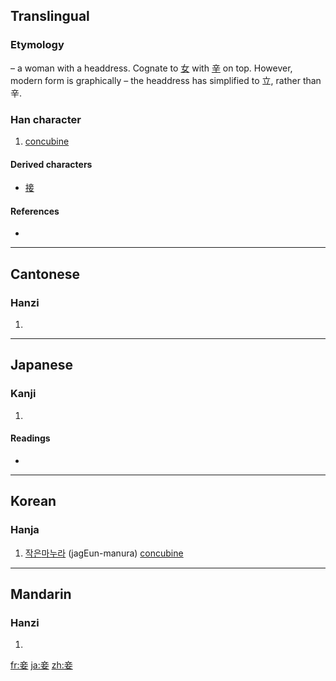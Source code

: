 ==Translingual==
===Etymology===
{{liushu|p}} – a woman with a headdress. Cognate to [[女]] with [[辛]] on top. However, modern form is graphically {{Han compound|立|女}} – the headdress has simplified to 立, rather than 辛.

===Han character===
{{Han char|rn=38|rad=女|as=05|sn=8|four=0040<sub>4</sub>|canj=卜廿女 (YTV)}}

# [[concubine]]

====Derived characters====
* [[接]]

====References====
* {{Han ref|kx=0257.390|dkj=06147|dj=0523.060|hdz=21040.080|uh=59BE|ud=22974|bh=A963|bd=43363}}

----

==Cantonese==

===Hanzi===
{{yue-hanzi|jyut=|y=chip3}}

# {{defn|Cantonese}}

----

==Japanese==

===Kanji===
{{ja-kanji|grade=|rs=女05}}

# {{defn|Japanese}}

====Readings====
* {{ja-readings|on=[[しょう]] (shō)|kun=[[めかけ]] (mekake), [[わらわ]] (warawa)}}

----

==Korean==

===Hanja===
{{ko-hanja|hangeul=첩|rv=cheop|mr=ch'ŏp}}

# [[작은]][[마누라]] (jagEun-manura) [[concubine]]

----

==Mandarin==

===Hanzi===
{{cmn-hanzi|pin=[[qiè]] ([[qie4]])|wg=ch'ieh<sup>4</sup>}}

# {{defn|Mandarin}}

[[fr:妾]]
[[ja:妾]]
[[zh:妾]]